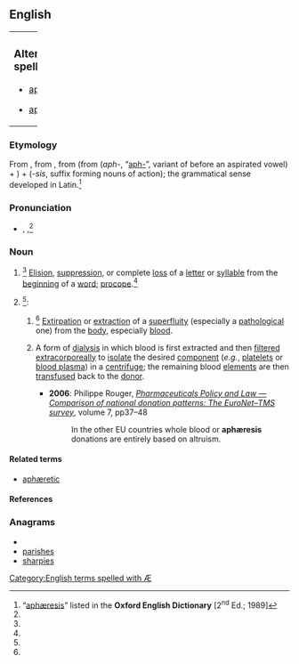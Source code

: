 ==English==
{|border=0 width=100%
|valign=top width=82%|
===Alternative spellings===
{{top2}}
* [[aphaeresis]] {{i|UK & Commonwealth}}
{{mid2}}
* [[apheresis]] {{i|US}}
{{bottom}}
|valign=top|
{{wikipedia}}
|}
===Etymology===
From {{etyl|la|en}} {{term|aphaeresis|aphæresis|lang=la}}, from {{etyl|grc|en}} {{term|sc=polytonic|ἀφαίρεσις|tr=aphairesis||a taking away|lang=grc}}, from {{term|sc=polytonic|ἀφαιρέειν|tr=aphaireein|lang=grc}} (from {{term|sc=polytonic||ἀφ-}} (''aph-'', “[[aph-]]”, variant of {{term|sc=polytonic|ἀπό|tr=apo||off”, “away from|lang=grc}} before an aspirated vowel) + {{term|sc=polytonic|αἱρέειν|tr=aireein||to take”, “to snatch|lang=grc}}) + {{term|sc=polytonic|-σις|lang=grc}} (''-sis'', suffix forming nouns of action); the grammatical sense developed in Latin.<ref name="OED">“[http://dictionary.oed.com/cgi/entry/50010146 aphæresis]” listed in the '''Oxford English Dictionary''' [2<sup>nd</sup> Ed.; 1989]</ref>

===Pronunciation===
* {{a|RP}} {{enPR|əfîʹrĭsĭs}}, {{IPA|/əˈfɪəɹɪsɪs/}},<ref name="OED"/> {{SAMPA|/@"fI@r\IsIs/}}

===Noun===
{{en-noun|aphæreses}}

# {{grammar}}<ref name="OED"/> [[elision|Elision]], [[suppression]], or complete [[loss]] of a [[letter]] or [[syllable]] from the [[beginning]] of a [[word]]; [[procope]].<ref name="OED"/>
# {{medical}}<ref name="OED"/>:
## {{context|general|obsolete}}<ref name="OED"/> [[extirpation|Extirpation]] or [[extraction]] of a [[superfluity]] (especially a [[pathological]] one) from the [[body]], especially [[blood]].
## {{context|specific|still current}} A form of [[dialysis]] in which blood is first extracted and then [[filter]]ed [[extracorporeal]]ly to [[isolate]] the desired [[component]] (''e.g.'', [[platelet]]s or [[blood plasma]]) in a [[centrifuge]]; the remaining blood [[element]]s are then [[transfuse]]d back to the [[donor]].
##* '''2006''': Philippe Rouger, ''[http://iospress.metapress.com/app/home/contribution.asp?referrer=parent&backto=issue,4,34;journal,3,9;linkingpublicationresults,1:300179,1 Pharmaceuticals Policy and Law — Comparison of national donation patterns: The EuroNet–TMS survey]'', volume 7, pp37–48
##*: In the other EU countries whole blood or '''aphæresis''' donations are entirely based on altruism.

====Related terms====
* [[aphæretic]]

====References====
<references/>

===Anagrams===
* {{alphagram|aehiprss}}
* [[parishes#English|parishes]]
* [[sharpies#English|sharpies]]


[[Category:English terms spelled with Æ]]